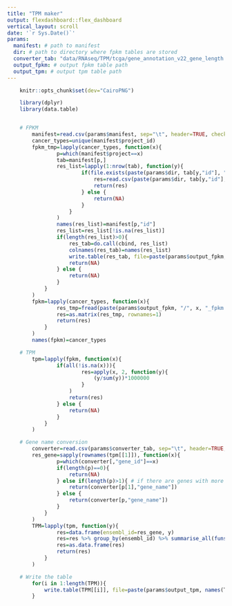 ```yaml
---
title: "TPM maker"
output: flexdashboard::flex_dashboard
vertical_layout: scroll
date: '`r Sys.Date()`'
params:
  manifest: # path to manifest
  dir: # path to directory where fpkm tables are stored
  converter_tab: "data/RNAseq/TPM/tcga/gene_annotation_v22_gene_length.txt" # path to the converter tab
  output_fpkm: # output fpkm table path
  output_tpm: # output tpm table path
---
```


```r
	knitr::opts_chunk$set(dev="CairoPNG")
```

```r
	library(dplyr)
	library(data.table)
```

```r

```	

```r
	# FPKM
		manifest=read.csv(params$manifest, sep="\t", header=TRUE, check.names=FALSE, stringsAsFactors=FALSE)
		cancer_types=unique(manifest$project_id)
		fpkm_tmp=lapply(cancer_types, function(x){
				p=which(manifest$project==x)
				tab=manifest[p,]
				res_list=lapply(1:nrow(tab), function(y){
						if(file.exists(paste(params$dir, tab[y,"id"], "/", gsub(".gz", "", tab[y,"filename"]), sep=""))){
							res=read.csv(paste(params$dir, tab[y,"id"], "/", gsub(".gz", "", tab[y,"filename"]), sep=""), sep="\t", header=FALSE, row.names=1, check.names=FALSE, stringsAsFactors=FALSE)
							return(res)
						} else {
							return(NA)
						}
					}
				)
				names(res_list)=manifest[p,"id"]
				res_list=res_list[!is.na(res_list)]
				if(length(res_list)>0){
					res_tab=do.call(cbind, res_list)
					colnames(res_tab)=names(res_list)
					write.table(res_tab, file=paste(params$output_fpkm, x, "_fpkm.txt", sep=''), quote=FALSE, sep="\t", row.names=TRUE, col.names=TRUE)
					return(NA)
				} else {
					return(NA)
				}
			}
		)
		fpkm=lapply(cancer_types, function(x){
				res_tmp=fread(paste(params$output_fpkm, "/", x, "_fpkm.txt", sep=''), sep="\t")
				res=as.matrix(res_tmp, rownames=1)
				return(res)
			}
		)
		names(fpkm)=cancer_types
```

```r
	# TPM
		tpm=lapply(fpkm, function(x){
				if(all(!is.na(x))){
						res=apply(x, 2, function(y){
							(y/sum(y))*1000000
						}
					)
					return(res)	
				} else {
					return(NA)
				}				
			}
		)
```

```r
	# Gene name conversion
		converter=read.csv(params$converter_tab, sep="\t", header=TRUE, check.names=FALSE, stringsAsFactors=FALSE)	
		res_gene=sapply(rownames(tpm[[1]]), function(x){
				p=which(converter[,"gene_id"]==x)
				if(length(p)==0){
					return(NA)
				} else if(length(p)>1){ # if there are genes with more outputs, select the first one
					return(converter[p[1],"gene_name"])
				} else {
					return(converter[p,"gene_name"])
				}
			}
		)	
		TPM=lapply(tpm, function(y){
				res=data.frame(ensembl_id=res_gene, y)
				res=res %>% group_by(ensembl_id) %>% summarise_all(funs(sum))
				res=as.data.frame(res)
				return(res)
			}
		)
```

```r
	# Write the table
		for(i in 1:length(TPM)){
			write.table(TPM[[i]], file=paste(params$output_tpm, names(TPM)[i], "_tpm.txt", sep=''), quote=FALSE, sep="\t", row.names=FALSE, col.names=TRUE)
		}	
```
